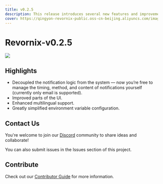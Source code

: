 ```yaml
---
title: v0.2.5
description: This release introduces several new features and improvements, including the decoupling of notification logic, UI enhancements, multilingual support, and simplified environment variable configuration.
cover: https://qingyon-revornix-public.oss-cn-beijing.aliyuncs.com/images/202507012144122.png
---
```


# Revornix-v0.2.5

![](https://qingyon-revornix-public.oss-cn-beijing.aliyuncs.com/images/202507012144122.png)

## Highlights

- Decoupled the notification logic from the system — now you’re free to manage the timing, method, and content of notifications yourself (currently only email is supported).
- Improved parts of the UI.
- Enhanced multilingual support.
- Greatly simplified environment variable configuration.

## Contact Us

You're welcome to join our [Discord](https://discord.com/invite/3XZfz84aPN) community to share ideas and collaborate!

You can also submit issues in the Issues section of this project.

## Contribute

Check out our [Contributor Guide](https://revornix.com/docs/developer/contribute) for more information.